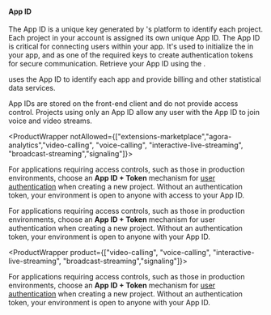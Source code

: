 #### App ID

The App ID is a unique key generated by <Vg k="COMPANY" />'s platform to identify each project. Each project in your account is assigned its own unique App ID. The App ID is critical for connecting users within your app. It's used to initialize the <Vg k="ENGINE" /> in your app, and as one of the required keys to create authentication tokens for secure communication. Retrieve your <Link to="{{Global.AGORA_CONSOLE_URL}}/project-management">App ID</Link> using the <Vg k="CONSOLE" />.

<Vg k="COMPANY" /> uses the App ID to identify each app and provide billing and other statistical data services.

App IDs are stored on the front-end client and do not provide access control. Projects using only an App ID allow any user with the App ID to join voice and video streams.

<ProductWrapper notAllowed={["extensions-marketplace","agora-analytics","video-calling", "voice-calling",
  "interactive-live-streaming", "broadcast-streaming","signaling"]}>

For applications requiring access controls, such as those in production environments, choose an **App ID + Token** mechanism for [user authentication](../get-started/authentication-workflow) when creating a new project. Without an authentication token, your environment is open to anyone with access to your App ID.

</ProductWrapper>

<ProductWrapper product="agora-analytics">

For applications requiring access controls, such as those in production environments, choose an **App ID + Token** mechanism for user authentication when creating a new project. Without an authentication token, your environment is open to anyone with your App ID.

</ProductWrapper>

<ProductWrapper product={["video-calling", "voice-calling", "interactive-live-streaming", "broadcast-streaming","signaling"]}>

For applications requiring access controls, such as those in production environments, choose an **App ID + Token** mechanism for [user authentication](../get-started/authentication-workflow) when creating a new project. Without an authentication token, your environment is open to anyone with your App ID.

</ProductWrapper>
